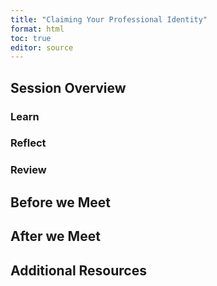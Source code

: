 ```yaml
---
title: "Claiming Your Professional Identity"
format: html
toc: true
editor: source
---
```

## Session Overview

### Learn
### Reflect
### Review

## Before we Meet

## After we Meet

## Additional Resources
